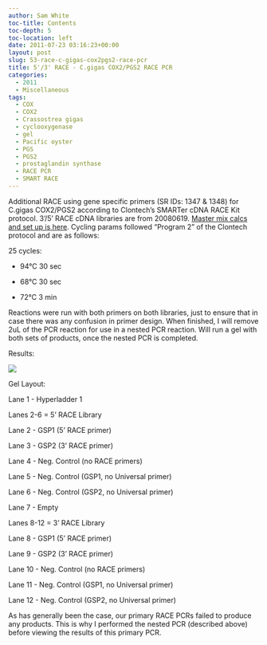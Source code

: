```yaml
---
author: Sam White
toc-title: Contents
toc-depth: 5
toc-location: left
date: 2011-07-23 03:16:23+00:00
layout: post
slug: 53-race-c-gigas-cox2pgs2-race-pcr
title: 5'/3' RACE - C.gigas COX2/PGS2 RACE PCR
categories:
  - 2011
  - Miscellaneous
tags:
  - COX
  - COX2
  - Crassostrea gigas
  - cyclooxygenase
  - gel
  - Pacific oyster
  - PGS
  - PGS2
  - prostaglandin synthase
  - RACE PCR
  - SMART RACE
---
```


Additional RACE using gene specific primers (SR IDs: 1347 & 1348) for C.gigas COX2/PGS2 according to Clontech's SMARTer cDNA RACE Kit protocol. 3'/5' RACE cDNA libraries are from 20080619. [Master mix calcs and set up is here](https://eagle.fish.washington.edu/Arabidopsis/Notebook%20Workup%20Files/20110722-01.jpg). Cycling params followed "Program 2" of the Clontech protocol and are as follows:

25 cycles:




    
  * 94°C 30 sec

    
  * 68°C 30 sec

    
  * 72°C 3 min



Reactions were run with both primers on both libraries, just to ensure that in case there was any confusion in primer design. When finished, I will remove 2uL of the PCR reaction for use in a nested PCR reaction. Will run a gel with both sets of products, once the nested PCR is completed.

Results:

![](https://eagle.fish.washington.edu/Arabidopsis/20110725-01%20Gel.jpg)

Gel Layout:

Lane 1 - Hyperladder 1

Lanes 2-6 = 5' RACE Library

Lane 2 - GSP1 (5' RACE primer)

Lane 3 - GSP2 (3' RACE primer)

Lane 4 - Neg. Control (no RACE primers)

Lane 5 - Neg. Control (GSP1, no Universal primer)

Lane 6 - Neg. Control (GSP2, no Universal primer)

Lane 7 - Empty

Lanes 8-12 = 3' RACE Library

Lane 8 - GSP1 (5' RACE primer)

Lane 9 - GSP2 (3' RACE primer)

Lane 10 - Neg. Control (no RACE primers)

Lane 11 - Neg. Control (GSP1, no Universal primer)

Lane 12 - Neg. Control (GSP2, no Universal primer)

As has generally been the case, our primary RACE PCRs failed to produce any products. This is why I performed the nested PCR (described above) before viewing the results of this primary PCR.
